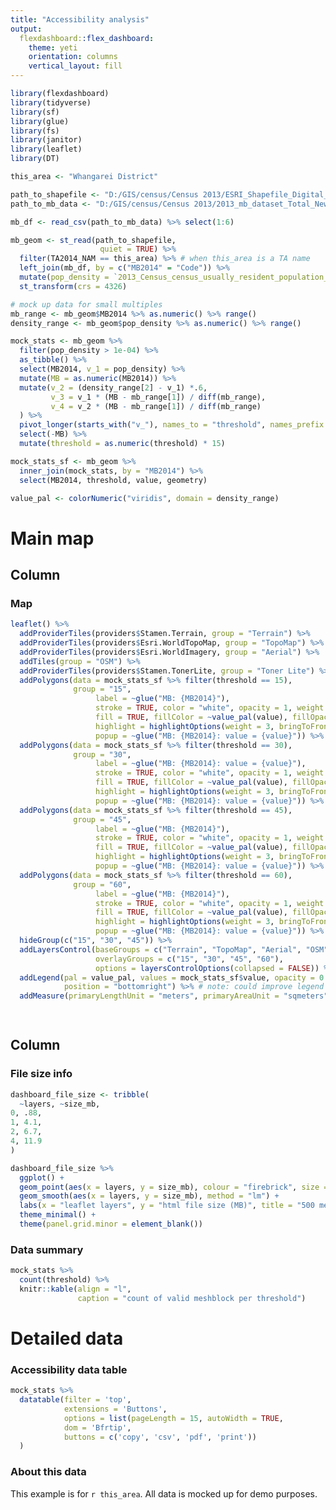 ```yaml
---
title: "Accessibility analysis"
output: 
  flexdashboard::flex_dashboard:
    theme: yeti
    orientation: columns
    vertical_layout: fill
---
```


```r
library(flexdashboard)
library(tidyverse)
library(sf)
library(glue)
library(fs)
library(janitor)
library(leaflet)
library(DT)

this_area <- "Whangarei District"

path_to_shapefile <- "D:/GIS/census/Census 2013/ESRI_Shapefile_Digital_Boundaries_2014_High_Def_Clipped/MB2014_HD_Clipped.shp"
path_to_mb_data <- "D:/GIS/census/Census 2013/2013_mb_dataset_Total_New_Zealand_CSV/mb2013_indiv1.csv"

mb_df <- read_csv(path_to_mb_data) %>% select(1:6)

mb_geom <- st_read(path_to_shapefile,
                    quiet = TRUE) %>% 
  filter(TA2014_NAM == this_area) %>% # when this_area is a TA name
  left_join(mb_df, by = c("MB2014" = "Code")) %>% 
  mutate(pop_density = `2013_Census_census_usually_resident_population_count(1)` / SHAPE_Area) %>% 
  st_transform(crs = 4326)

# mock up data for small multiples
mb_range <- mb_geom$MB2014 %>% as.numeric() %>% range()
density_range <- mb_geom$pop_density %>% as.numeric() %>% range()

mock_stats <- mb_geom %>% 
  filter(pop_density > 1e-04) %>% 
  as_tibble() %>% 
  select(MB2014, v_1 = pop_density) %>% 
  mutate(MB = as.numeric(MB2014)) %>% 
  mutate(v_2 = (density_range[2] - v_1) *.6,
         v_3 = v_1 * (MB - mb_range[1]) / diff(mb_range),
         v_4 = v_2 * (MB - mb_range[1]) / diff(mb_range)
  ) %>% 
  pivot_longer(starts_with("v_"), names_to = "threshold", names_prefix = "v_") %>% 
  select(-MB) %>% 
  mutate(threshold = as.numeric(threshold) * 15)

mock_stats_sf <- mb_geom %>% 
  inner_join(mock_stats, by = "MB2014") %>% 
  select(MB2014, threshold, value, geometry)

value_pal <- colorNumeric("viridis", domain = density_range)
```

# Main map

Column {data-width=650}
-----------------------------------------------------------------------

### Map

```r
leaflet() %>%
  addProviderTiles(providers$Stamen.Terrain, group = "Terrain") %>%
  addProviderTiles(providers$Esri.WorldTopoMap, group = "TopoMap") %>%
  addProviderTiles(providers$Esri.WorldImagery, group = "Aerial") %>%
  addTiles(group = "OSM") %>%
  addProviderTiles(providers$Stamen.TonerLite, group = "Toner Lite") %>%
  addPolygons(data = mock_stats_sf %>% filter(threshold == 15),
              group = "15",
                   label = ~glue("MB: {MB2014}"),
                   stroke = TRUE, color = "white", opacity = 1, weight = 1,
                   fill = TRUE, fillColor = ~value_pal(value), fillOpacity = 0.8,
                   highlight = highlightOptions(weight = 3, bringToFront = TRUE),
                   popup = ~glue("MB: {MB2014}: value = {value}")) %>%
  addPolygons(data = mock_stats_sf %>% filter(threshold == 30),
              group = "30",
                   label = ~glue("MB: {MB2014}: value = {value}"),
                   stroke = TRUE, color = "white", opacity = 1, weight = 1,
                   fill = TRUE, fillColor = ~value_pal(value), fillOpacity = 0.8,
                   highlight = highlightOptions(weight = 3, bringToFront = TRUE),
                   popup = ~glue("MB: {MB2014}: value = {value}")) %>%
  addPolygons(data = mock_stats_sf %>% filter(threshold == 45),
              group = "45",
                   label = ~glue("MB: {MB2014}"),
                   stroke = TRUE, color = "white", opacity = 1, weight = 1,
                   fill = TRUE, fillColor = ~value_pal(value), fillOpacity = 0.8,
                   highlight = highlightOptions(weight = 3, bringToFront = TRUE),
                   popup = ~glue("MB: {MB2014}: value = {value}")) %>%
  addPolygons(data = mock_stats_sf %>% filter(threshold == 60),
              group = "60",
                   label = ~glue("MB: {MB2014}"),
                   stroke = TRUE, color = "white", opacity = 1, weight = 1,
                   fill = TRUE, fillColor = ~value_pal(value), fillOpacity = 0.8,
                   highlight = highlightOptions(weight = 3, bringToFront = TRUE),
                   popup = ~glue("MB: {MB2014}: value = {value}")) %>%
  hideGroup(c("15", "30", "45")) %>% 
  addLayersControl(baseGroups = c("Terrain", "TopoMap", "Aerial", "OSM", "Toner Lite"),
                   overlayGroups = c("15", "30", "45", "60"),
                   options = layersControlOptions(collapsed = FALSE)) %>%
  addLegend(pal = value_pal, values = mock_stats_sf$value, opacity = 0.7, title = NULL,
            position = "bottomright") %>% # note: could improve legend with https://github.com/tomroh/leaflegend
  addMeasure(primaryLengthUnit = "meters", primaryAreaUnit = "sqmeters")

  
```

Column {data-width=350}
-----------------------------------------------------------------------

### File size info

```r
dashboard_file_size <- tribble(
  ~layers, ~size_mb,
0, .88,
1, 4.1,
2, 6.7,
4, 11.9
)

dashboard_file_size %>% 
  ggplot() +
  geom_point(aes(x = layers, y = size_mb), colour = "firebrick", size = 3) +
  geom_smooth(aes(x = layers, y = size_mb), method = "lm") +
  labs(x = "leaflet layers", y = "html file size (MB)", title = "500 meshblocks per layer") +
  theme_minimal() +
  theme(panel.grid.minor = element_blank())
```


### Data summary

```r
mock_stats %>%
  count(threshold) %>%
  knitr::kable(align = "l",
               caption = "count of valid meshblock per threshold")

```

# Detailed data

### Accessibility data table {data-height=850}
    
```r
mock_stats %>% 
  datatable(filter = 'top',
            extensions = 'Buttons',
            options = list(pageLength = 15, autoWidth = TRUE,
            dom = 'Bfrtip',
            buttons = c('copy', 'csv', 'pdf', 'print'))
  )
```
    
### About this data {data-height=150}

This example is for `r this_area`. All data is mocked up for demo purposes.

